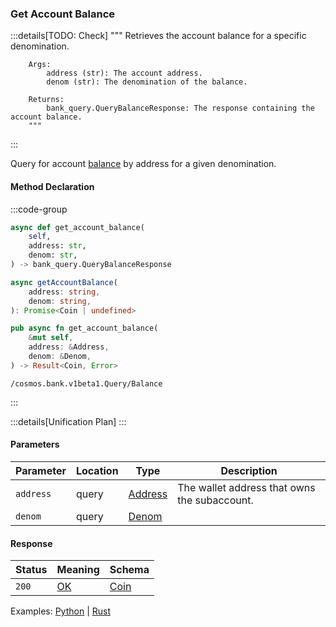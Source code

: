 ### Get Account Balance

:::details[TODO: Check]
        """
        Retrieves the account balance for a specific denomination.

        Args:
            address (str): The account address.
            denom (str): The denomination of the balance.

        Returns:
            bank_query.QueryBalanceResponse: The response containing the account balance.
        """
:::

Query for account [balance] by address for a given denomination.

[balance]: https://github.com/cosmos/cosmos-sdk/tree/main/x/bank#balance

#### Method Declaration

:::code-group

```python [Python]
async def get_account_balance(
    self,
    address: str,
    denom: str,
) -> bank_query.QueryBalanceResponse
```

```typescript [TypeScript]
async getAccountBalance(
    address: string,
    denom: string,
): Promise<Coin | undefined>
```

```rust [Rust]
pub async fn get_account_balance(
    &mut self,
    address: &Address,
    denom: &Denom,
) -> Result<Coin, Error>
```


```url [API]
/cosmos.bank.v1beta1.Query/Balance
```

:::

:::details[Unification Plan]
:::

#### Parameters

| Parameter           | Location | Type               | Description                                                           |
| ------------------- | -------- | ------------------ | --------------------------------------------------------------------- |
| `address`           | query    | [Address]          | The wallet address that owns the subaccount.                          |
| `denom`   | query | [Denom] | |

#### Response

| Status | Meaning     | Schema                          |
| ------ | ----------- | ------------------------------- |
| `200`  | [OK]        | [Coin] |

Examples: [Python] | [Rust]

[Python]: https://github.com/dydxprotocol/v4-clients/blob/3e8c7e1b960291b7ef273962d374d9934a5c4d33/v4-client-py-v2/examples/validator_get_example.py#L28
[Rust]: https://github.com/dydxprotocol/v4-clients/blob/3e8c7e1b960291b7ef273962d374d9934a5c4d33/v4-client-rs/client/examples/validator_get.rs#L38

[Address]: /types/address
[Denom]: /types/denom
[OK]: /types/ok
[Coin]: /types/coin